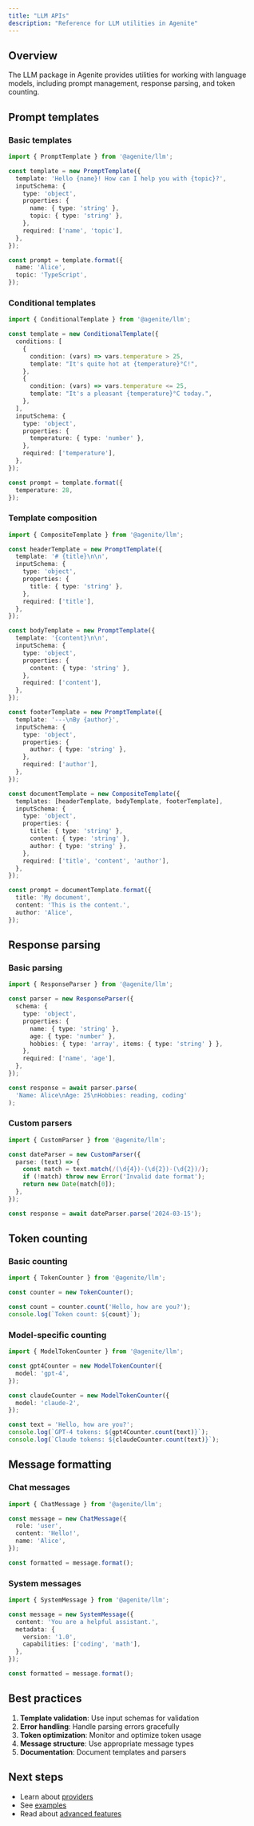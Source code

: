 ```yaml
---
title: "LLM APIs"
description: "Reference for LLM utilities in Agenite"
---
```


## Overview

The LLM package in Agenite provides utilities for working with language models, including prompt management, response parsing, and token counting.

## Prompt templates

### Basic templates

```typescript
import { PromptTemplate } from '@agenite/llm';

const template = new PromptTemplate({
  template: 'Hello {name}! How can I help you with {topic}?',
  inputSchema: {
    type: 'object',
    properties: {
      name: { type: 'string' },
      topic: { type: 'string' },
    },
    required: ['name', 'topic'],
  },
});

const prompt = template.format({
  name: 'Alice',
  topic: 'TypeScript',
});
```

### Conditional templates

```typescript
import { ConditionalTemplate } from '@agenite/llm';

const template = new ConditionalTemplate({
  conditions: [
    {
      condition: (vars) => vars.temperature > 25,
      template: "It's quite hot at {temperature}°C!",
    },
    {
      condition: (vars) => vars.temperature <= 25,
      template: "It's a pleasant {temperature}°C today.",
    },
  ],
  inputSchema: {
    type: 'object',
    properties: {
      temperature: { type: 'number' },
    },
    required: ['temperature'],
  },
});

const prompt = template.format({
  temperature: 28,
});
```

### Template composition

```typescript
import { CompositeTemplate } from '@agenite/llm';

const headerTemplate = new PromptTemplate({
  template: '# {title}\n\n',
  inputSchema: {
    type: 'object',
    properties: {
      title: { type: 'string' },
    },
    required: ['title'],
  },
});

const bodyTemplate = new PromptTemplate({
  template: '{content}\n\n',
  inputSchema: {
    type: 'object',
    properties: {
      content: { type: 'string' },
    },
    required: ['content'],
  },
});

const footerTemplate = new PromptTemplate({
  template: '---\nBy {author}',
  inputSchema: {
    type: 'object',
    properties: {
      author: { type: 'string' },
    },
    required: ['author'],
  },
});

const documentTemplate = new CompositeTemplate({
  templates: [headerTemplate, bodyTemplate, footerTemplate],
  inputSchema: {
    type: 'object',
    properties: {
      title: { type: 'string' },
      content: { type: 'string' },
      author: { type: 'string' },
    },
    required: ['title', 'content', 'author'],
  },
});

const prompt = documentTemplate.format({
  title: 'My document',
  content: 'This is the content.',
  author: 'Alice',
});
```

## Response parsing

### Basic parsing

```typescript
import { ResponseParser } from '@agenite/llm';

const parser = new ResponseParser({
  schema: {
    type: 'object',
    properties: {
      name: { type: 'string' },
      age: { type: 'number' },
      hobbies: { type: 'array', items: { type: 'string' } },
    },
    required: ['name', 'age'],
  },
});

const response = await parser.parse(
  'Name: Alice\nAge: 25\nHobbies: reading, coding'
);
```

### Custom parsers

```typescript
import { CustomParser } from '@agenite/llm';

const dateParser = new CustomParser({
  parse: (text) => {
    const match = text.match(/(\d{4})-(\d{2})-(\d{2})/);
    if (!match) throw new Error('Invalid date format');
    return new Date(match[0]);
  },
});

const response = await dateParser.parse('2024-03-15');
```

## Token counting

### Basic counting

```typescript
import { TokenCounter } from '@agenite/llm';

const counter = new TokenCounter();

const count = counter.count('Hello, how are you?');
console.log(`Token count: ${count}`);
```

### Model-specific counting

```typescript
import { ModelTokenCounter } from '@agenite/llm';

const gpt4Counter = new ModelTokenCounter({
  model: 'gpt-4',
});

const claudeCounter = new ModelTokenCounter({
  model: 'claude-2',
});

const text = 'Hello, how are you?';
console.log(`GPT-4 tokens: ${gpt4Counter.count(text)}`);
console.log(`Claude tokens: ${claudeCounter.count(text)}`);
```

## Message formatting

### Chat messages

```typescript
import { ChatMessage } from '@agenite/llm';

const message = new ChatMessage({
  role: 'user',
  content: 'Hello!',
  name: 'Alice',
});

const formatted = message.format();
```

### System messages

```typescript
import { SystemMessage } from '@agenite/llm';

const message = new SystemMessage({
  content: 'You are a helpful assistant.',
  metadata: {
    version: '1.0',
    capabilities: ['coding', 'math'],
  },
});

const formatted = message.format();
```

## Best practices

1. **Template validation**: Use input schemas for validation
2. **Error handling**: Handle parsing errors gracefully
3. **Token optimization**: Monitor and optimize token usage
4. **Message structure**: Use appropriate message types
5. **Documentation**: Document templates and parsers

## Next steps

- Learn about [providers](/api-reference/providers)
- See [examples](/essentials/examples)
- Read about [advanced features](/essentials/advanced-features) 
